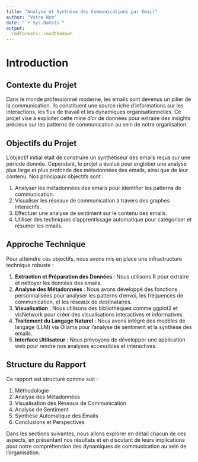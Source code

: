 ```yaml
---
title: "Analyse et Synthèse des Communications par Email"
author: "Votre Nom"
date: "`r Sys.Date()`"
output: 
  rmdformats::readthedown
---
```


# Introduction

## Contexte du Projet

Dans le monde professionnel moderne, les emails sont devenus un pilier de la communication. Ils constituent une source riche d'informations sur les interactions, les flux de travail et les dynamiques organisationnelles. Ce projet vise à exploiter cette mine d'or de données pour extraire des insights précieux sur les patterns de communication au sein de notre organisation.

## Objectifs du Projet

L'objectif initial était de construire un synthétiseur des emails reçus sur une période donnée. Cependant, le projet a évolué pour englober une analyse plus large et plus profonde des métadonnées des emails, ainsi que de leur contenu. Nos principaux objectifs sont :

1. Analyser les métadonnées des emails pour identifier les patterns de communication.
2. Visualiser les réseaux de communication à travers des graphes interactifs.
3. Effectuer une analyse de sentiment sur le contenu des emails.
4. Utiliser des techniques d'apprentissage automatique pour catégoriser et résumer les emails.

## Approche Technique

Pour atteindre ces objectifs, nous avons mis en place une infrastructure technique robuste :

1. **Extraction et Préparation des Données** : Nous utilisons R pour extraire et nettoyer les données des emails.
2. **Analyse des Métadonnées** : Nous avons développé des fonctions personnalisées pour analyser les patterns d'envoi, les fréquences de communication, et les réseaux de destinataires.
3. **Visualisation** : Nous utilisons des bibliothèques comme ggplot2 et visNetwork pour créer des visualisations interactives et informatives.
4. **Traitement du Langage Naturel** : Nous avons intégré des modèles de langage (LLM) via Ollama pour l'analyse de sentiment et la synthèse des emails.
5. **Interface Utilisateur** : Nous prévoyons de développer une application web pour rendre nos analyses accessibles et interactives.

## Structure du Rapport

Ce rapport est structuré comme suit :

1. Méthodologie
2. Analyse des Métadonnées
3. Visualisation des Réseaux de Communication
4. Analyse de Sentiment
5. Synthèse Automatique des Emails
6. Conclusions et Perspectives

Dans les sections suivantes, nous allons explorer en détail chacun de ces aspects, en présentant nos résultats et en discutant de leurs implications pour notre compréhension des dynamiques de communication au sein de l'organisation.

```r

```


